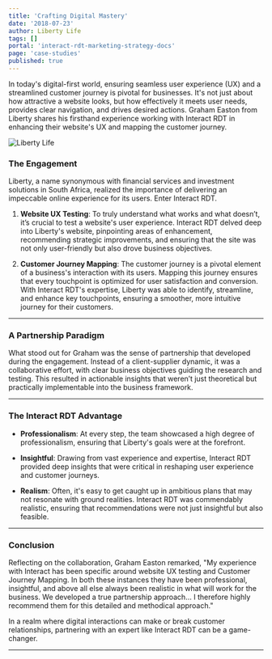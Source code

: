 ```yaml
---
title: 'Crafting Digital Mastery'
date: '2018-07-23'
author: Liberty Life
tags: []
portal: 'interact-rdt-marketing-strategy-docs'
page: 'case-studies'
published: true
---
```


In today's digital-first world, ensuring seamless user experience (UX) and a
streamlined customer journey is pivotal for businesses. It's not just about how
attractive a website looks, but how effectively it meets user needs, provides
clear navigation, and drives desired actions. Graham Easton from Liberty shares
his firsthand experience working with Interact RDT in enhancing their website's
UX and mapping the customer journey.

![Liberty Life](/images/liberty-cover.webp)

### **The Engagement**

Liberty, a name synonymous with financial services and investment solutions in
South Africa, realized the importance of delivering an impeccable online
experience for its users. Enter Interact RDT.

1. **Website UX Testing**: To truly understand what works and what doesn’t, it’s
   crucial to test a website's user experience. Interact RDT delved deep into
   Liberty's website, pinpointing areas of enhancement, recommending strategic
   improvements, and ensuring that the site was not only user-friendly but also
   drove business objectives.

2. **Customer Journey Mapping**: The customer journey is a pivotal element of a
   business's interaction with its users. Mapping this journey ensures that
   every touchpoint is optimized for user satisfaction and conversion. With
   Interact RDT's expertise, Liberty was able to identify, streamline, and
   enhance key touchpoints, ensuring a smoother, more intuitive journey for
   their customers.

---

### **A Partnership Paradigm**

What stood out for Graham was the sense of partnership that developed during the
engagement. Instead of a client-supplier dynamic, it was a collaborative effort,
with clear business objectives guiding the research and testing. This resulted
in actionable insights that weren’t just theoretical but practically
implementable into the business framework.

---

### **The Interact RDT Advantage**

- **Professionalism**: At every step, the team showcased a high degree of
  professionalism, ensuring that Liberty's goals were at the forefront.

- **Insightful**: Drawing from vast experience and expertise, Interact RDT
  provided deep insights that were critical in reshaping user experience and
  customer journeys.

- **Realism**: Often, it's easy to get caught up in ambitious plans that may not
  resonate with ground realities. Interact RDT was commendably realistic,
  ensuring that recommendations were not just insightful but also feasible.

---

### **Conclusion**

Reflecting on the collaboration, Graham Easton remarked, "My experience with
Interact has been specific around website UX testing and Customer Journey
Mapping. In both these instances they have been professional, insightful, and
above all else always been realistic in what will work for the business. We
developed a true partnership approach... I therefore highly recommend them for
this detailed and methodical approach."

In a realm where digital interactions can make or break customer relationships,
partnering with an expert like Interact RDT can be a game-changer.

---
